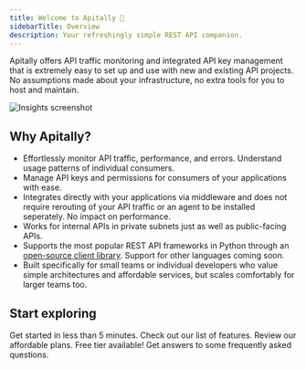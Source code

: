 ```yaml
---
title: Welcome to Apitally 👋
sidebarTitle: Overview
description: Your refreshingly simple REST API companion.
---
```


Apitally offers API traffic monitoring and integrated API key management that is extremely easy to set up and use with new and existing API projects.
No assumptions made about your infrastructure, no extra tools for you to host and maintain.

![Insights screenshot](/images/overview.png)

## Why Apitally?

- Effortlessly monitor API traffic, performance, and errors. Understand usage patterns of individual consumers.
- Manage API keys and permissions for consumers of your applications with ease.
- Integrates directly with your applications via middleware and does not require rerouting of your API traffic or an agent to be installed seperately. No impact on performance.
- Works for internal APIs in private subnets just as well as public-facing APIs.
- Supports the most popular REST API frameworks in Python through an [open-source client library](https://github.com/apitally/python-client). Support for other languages coming soon.
- Built specifically for small teams or individual developers who value simple architectures and affordable services, but scales comfortably for larger teams too.

## Start exploring

<CardGroup cols={2}>
  <Card
    title="Quickstart"
    icon="rocket-launch"
    iconType="duotone"
    href="/quickstart"
  >
    Get started in less than 5 minutes.
  </Card>
  <Card title="Features" icon="list-check" iconType="duotone" href="/features">
    Check out our list of features.
  </Card>
  <Card title="Pricing" icon="credit-card" iconType="duotone" href="/pricing">
    Review our affordable plans. Free tier available!
  </Card>
  <Card
    title="FAQs"
    icon="comments-question-check"
    iconType="duotone"
    href="/faqs"
  >
    Get answers to some frequently asked questions.
  </Card>
</CardGroup>

